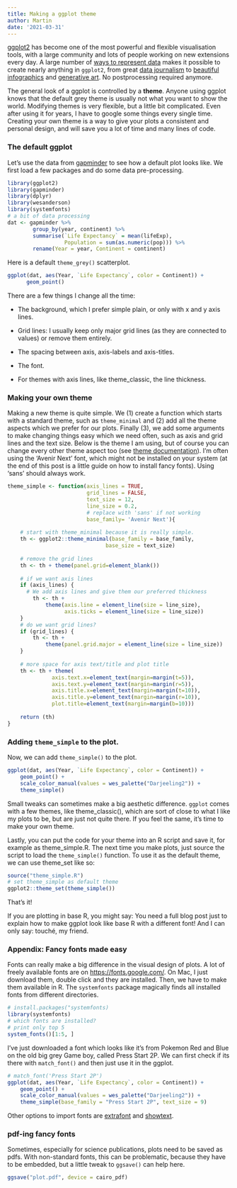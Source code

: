 ```yaml
---
title: Making a ggplot theme
author: Martin
date: '2021-03-31'
---
```


[ggplot2](https://ggplot2.tidyverse.org/) has become one of the most powerful and flexible visualisation tools, with a large community and lots of people working on new extensions every day. A large number of [ways to represent data](https://www.r-graph-gallery.com/) makes it possible to create nearly anything in `ggplot2`, from great [data journalism](https://bbc.github.io/rcookbook/) to [beautiful infographics](https://www.cedricscherer.com/top/dataviz/) and [generative art](https://www.data-imaginist.com/art). No postprocessing required anymore.

The general look of a ggplot is controlled by a **theme**. Anyone using ggplot knows that the default grey theme is usually not what you want to show the world. Modifying themes is very flexible, but a little bit complicated. Even after using it for years, I have to google some things every single time. Creating your own theme is a way to give your plots a consistent and personal design, and will save you a lot of time and many lines of code. 

### The default ggplot
Let's use the data from [gapminder](https://www.gapminder.org/) to see how a default plot looks like.
We first load a few packages and do some data pre-processing.

```r
library(ggplot2)
library(gapminder)
library(dplyr)
library(wesanderson)
library(systemfonts)
# a bit of data processing
dat <- gapminder %>% 
        group_by(year, continent) %>% 
        summarise(`Life Expectancy` = mean(lifeExp),
                  Population = sum(as.numeric(pop))) %>% 
        rename(Year = year, Continent = continent)
```

Here is a default `theme_grey()` scatterplot.

```r
ggplot(dat, aes(Year, `Life Expectancy`, color = Continent)) +
      geom_point()
```

There are a few things I change all the time:

* The background, which I prefer simple plain, or only with x and y axis lines.

* Grid lines: I usually keep only major grid lines (as they are connected to values) or remove them entirely.

* The spacing between axis, axis-labels and axis-titles.

* The font.

* For themes with axis lines, like theme_classic, the line thickness.

### Making your own theme

Making a new theme is quite simple. We (1) create a function which starts with a standard theme, such as `theme_minimal` and (2) add all the theme aspects which we prefer for our plots. Finally (3), we add some arguments to make changing things easy which we need often, such as axis and grid lines and the text size. Below is the theme I am using, but of course you can change every other theme aspect too (see [theme documentation](https://ggplot2.tidyverse.org/reference/theme.html)). 
I'm often using the 'Avenir Next' font, which might not be installed on your system (at the end of this post is a little guide on how to install fancy fonts). Using 'sans' should always work.

```r
theme_simple <- function(axis_lines = TRUE, 
                         grid_lines = FALSE,     
                         text_size = 12,       
                         line_size = 0.2,
                         # replace with 'sans' if not working
                         base_family= 'Avenir Next'){ 
        
    # start with theme_minimal because it is really simple.
    th <- ggplot2::theme_minimal(base_family = base_family, 
                               base_size = text_size)
         
    # remove the grid lines 
    th <- th + theme(panel.grid=element_blank())
    
    # if we want axis lines
    if (axis_lines) {
      # We add axis lines and give them our preferred thickness
        th <- th + 
            theme(axis.line = element_line(size = line_size),
                  axis.ticks = element_line(size = line_size))
    } 
    # do we want grid lines?
    if (grid_lines) {
        th <- th + 
            theme(panel.grid.major = element_line(size = line_size))
    }
    
    # more space for axis text/title and plot title 
    th <- th + theme(
              axis.text.x=element_text(margin=margin(t=5)),
              axis.text.y=element_text(margin=margin(r=5)),
              axis.title.x=element_text(margin=margin(t=10)),
              axis.title.y=element_text(margin=margin(r=10)),
              plot.title=element_text(margin=margin(b=10)))
    
    return (th)
}

```

### Adding `theme_simple` to the plot.

Now, we can add `theme_simple()` to the plot. 

```r

ggplot(dat, aes(Year, `Life Expectancy`, color = Continent)) +
    geom_point() +
    scale_color_manual(values = wes_palette("Darjeeling2")) + 
    theme_simple()

```

Small tweaks can sometimes make a big aesthetic difference. `ggplot` comes with a few themes,  like theme_classic(), which are sort of close to what I like my plots to be, but are just not quite there. If you feel the same, it's time to make your own theme.

Lastly, you can put the code for your theme into an R script and save it, for example as theme_simple.R. The next time you make plots, just source the script to load the `theme_simple()` function. To use it as the default theme, we can use theme_set like so:

```r
source("theme_simple.R") 
# set theme_simple as default theme
ggplot2::theme_set(theme_simple()) 
```

That's it!

If you are plotting in base R, you might say: You need a full blog post just to explain how to make ggplot look like base R with a different font! And I can only say: touché, my friend. 

### Appendix: Fancy fonts made easy 

Fonts can really make a big difference in the visual design of plots. A lot of freely available fonts are on [https://fonts.google.com/](https://fonts.google.com/). On Mac, I just download them, double click and they are installed. Then, we have to make them available in R. The `systemfonts` package magically finds all installed fonts from different directories. 

```r
# install.packages("systemfonts)
library(systemfonts)
# which fonts are installed?
# print only top 5
system_fonts()[1:5, ]
```

I've just downloaded a font which looks like it's from Pokemon Red and Blue on the old big grey Game boy, called Press Start 2P. We can first check if its there with `match_font()` and then just use it in the ggplot.

```r
# match_font('Press Start 2P')
ggplot(dat, aes(Year, `Life Expectancy`, color = Continent)) +
    geom_point() +
    scale_color_manual(values = wes_palette("Darjeeling2")) + 
    theme_simple(base_family = "Press Start 2P", text_size = 9)
```

Other options to import fonts are [extrafont](https://cran.r-project.org/web/packages/extrafont/README.html) and 
[showtext](https://cran.rstudio.com/web/packages/showtext/vignettes/introduction.html).

### pdf-ing fancy fonts

Sometimes, especially for science publications, plots need to be saved as pdfs. With non-standard fonts, this can be problematic, because they have to be embedded, but a little tweak to `ggsave()` can help here.

```r
ggsave("plot.pdf", device = cairo_pdf)
```


